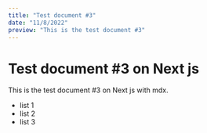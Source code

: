 ```yaml
---
title: "Test document #3"
date: "11/8/2022"
preview: "This is the test document #3"
---
```


# Test document #3 on Next js

This is the test document #3 on Next js with mdx.

* list 1
* list 2
* list 3
